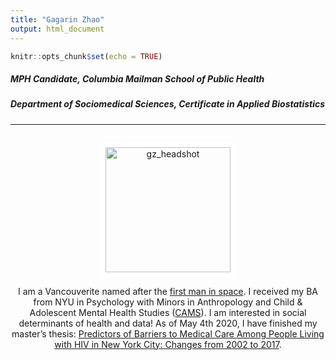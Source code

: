 ```yaml
---
title: "Gagarin Zhao"
output: html_document
---
```


```r
knitr::opts_chunk$set(echo = TRUE)
```

##### MPH Candidate, Columbia Mailman School of Public Health
##### Department of Sociomedical Sciences, Certificate in Applied Biostatistics
<hr></hr>

<center>

<div style="display: flex; justify-content: center;">
<img src="headshot.JPG" width="200" style="border:8px solid white" alt="gz_headshot">

</div>


<body>
I am a Vancouverite named after the [first man in space](https://en.wikipedia.org/wiki/Yuri_Gagarin). I received my BA from NYU in Psychology with Minors in Anthropology and Child & Adolescent Mental Health Studies ([CAMS](https://med.nyu.edu/departments-institutes/child-adolescent-psychiatry/education/child-adolescent-mental-health-studies-minor-undergraduates)). I am interested in social determinants of health and data!
As of May 4th 2020, I have finished my master's thesis: [Predictors of Barriers to Medical Care Among People Living with HIV in New York City: Changes from 2002 to 2017](https://academiccommons.columbia.edu/doi/10.7916/d8-6zd4-mz42?fbclid=IwAR1si9hJa9dSi_cXzlH0Tpi1uXmgkCtPjUPUkFSvQ5B2lsRb1KC33siAdLM).
</body>
